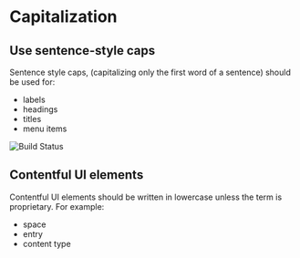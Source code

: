 # Capitalization

## Use sentence-style caps

Sentence style caps, (capitalizing only the first word of a sentence) should be used for:

- labels
- headings
- titles
- menu items

![Build Status](/sentence-style-caps.jpg)

## Contentful UI elements

Contentful UI elements should be written in lowercase unless the term is proprietary.
For example:

- space
- entry
- content type
